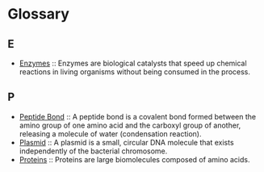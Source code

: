 = Glossary =

== E ==
* [[topics/enzymes|Enzymes]] :: Enzymes are biological catalysts that speed up chemical reactions in living organisms without being consumed in the process.

== P ==
* [[topics/peptide bond|Peptide Bond]] :: A peptide bond is a covalent bond formed between the amino group of one amino acid and the carboxyl group of another, releasing a molecule of water (condensation reaction).
* [[topics/plasmid|Plasmid]] :: A plasmid is a small, circular DNA molecule that exists independently of the bacterial chromosome.
* [[topics/proteins|Proteins]] :: Proteins are large biomolecules composed of amino acids.

